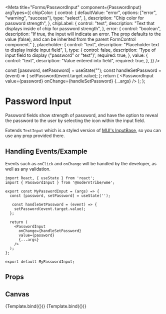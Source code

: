 
<Meta
  title="Forms/PasswordInput"
  component={PasswordInput}
  argTypes={{
    chipColor: {
      control: {
        defaultValue: "error",
        options: ["error", "warning", "success"],
        type: "select",
      },
      description: "Chip color for password strength",
    },
    chipLabel: {
      control: "text",
      description: "Text that displays inside of chip for password strength",
    },
    error: {
      control: "boolean",
      description: "If true, the input will indicate an error. The prop defaults to the value (false), and can be inherited from the parent FormControl component."
    },
    placeholder: {
      control: "text",
      description: "Placeholder text to display inside input field",
    },
    type: {
      control: false,
      description: 'Type of input field to display ("password" or "text")',
      required: true,
    },
    value: {
      control: "text",
      description: "Value entered into field",
      required: true,
    },
  }}
/>

  const [password, setPassword] = useState("");
  const handleSetPassword = (event) => {
    setPassword(event.target.value);
  };
  return (
    <PasswordInput value={password} onChange={handleSetPassword} {...args} />
  );
};

# Password Input

Password fields show strength of password, and have the option to reveal the password to the user by selecting the icon within the input field.

Extends `TextInput` which is a styled version of <a href="https://mui.com/material-ui/api/input-base/" target="_blank">MUI's InputBase</a>, so you can use any prop provided there.

## Handling Events/Example

Events such as `onClick` and `onChange` will be handled by the developer, as well as any validation.

```
import React, { useState } from 'react';
import { PasswordInput } from '@moderntribe/wme';

export const MyPasswordInput = (args) => {
  const [password, setPassword] = useState('');

   const handleSetPassword = (event) => {
    setPassword(event.target.value);
  };

  return (
    <PasswordInput
      onChange={handleSetPassword}
      value={password}
      {...args}
    />
  );
};

export default MyPasswordInput;
```

## Props

<ArgsTable story="." />

## Canvas

<Canvas>
  <Story name="Base">{Template.bind({})}</Story>
  <Story
    name="Chip"
    args={{
      chipColor: "error",
      chipLabel: "weak",
      value: "password",
    }}
  >
    {Template.bind({})}
  </Story>
</Canvas>
